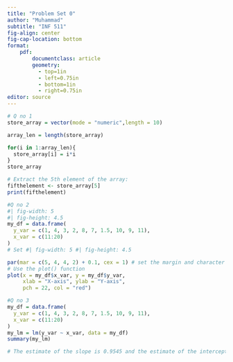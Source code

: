 ```yaml
---
title: "Problem Set 0"
author: "Muhammad"
subtitle: "INF 511"
fig-align: center
fig-cap-location: bottom
format: 
    pdf: 
        documentclass: article
        geometry: 
          - top=1in
          - left=0.75in
          - bottom=1in
          - right=0.75in
editor: source
---
```


```r
# Q no 1
store_array = vector(mode = "numeric",length = 10)

array_len = length(store_array)

for(i in 1:array_len){
  store_array[i] = i*i
}
store_array

# Extract the 5th element of the array:
fifthelement <- store_array[5]
print(fifthelement)


```

```r
#Q no 2
#| fig-width: 5
#| fig-height: 4.5
my_df = data.frame(
  y_var = c(1, 4, 3, 2, 8, 7, 1.5, 10, 9, 11),
  x_var = c(11:20)
)
# Set #| fig-width: 5 #| fig-height: 4.5

par(mar = c(5, 4, 4, 2) + 0.1, cex = 1) # set the margin and character expansion
# Use the plot() function
plot(x = my_df$x_var, y = my_df$y_var,
     xlab = "X-axis", ylab = "Y-axis",
     pch = 22, col = "red")

```

```r
#Q no 3
my_df = data.frame(
  y_var = c(1, 4, 3, 2, 8, 7, 1.5, 10, 9, 11),
  x_var = c(11:20)
)
my_lm = lm(y_var ~ x_var, data = my_df)
summary(my_lm)

# The estimate of the slope is 0.9545 and the estimate of the intercept is -9.1455.
```
